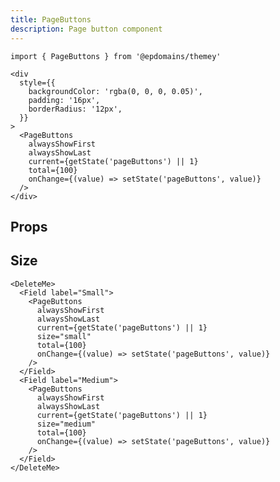 ```yaml
---
title: PageButtons
description: Page button component
---
```


```tsx
import { PageButtons } from '@epdomains/themey'
```

```tsx live=true
<div
  style={{
    backgroundColor: 'rgba(0, 0, 0, 0.05)',
    padding: '16px',
    borderRadius: '12px',
  }}
>
  <PageButtons
    alwaysShowFirst
    alwaysShowLast
    current={getState('pageButtons') || 1}
    total={100}
    onChange={(value) => setState('pageButtons', value)}
  />
</div>
```

## Props

<PropsTable sourceLink={sourceLink} types={types} />

## Size

```tsx live=true
<DeleteMe>
  <Field label="Small">
    <PageButtons
      alwaysShowFirst
      alwaysShowLast
      current={getState('pageButtons') || 1}
      size="small"
      total={100}
      onChange={(value) => setState('pageButtons', value)}
    />
  </Field>
  <Field label="Medium">
    <PageButtons
      alwaysShowFirst
      alwaysShowLast
      current={getState('pageButtons') || 1}
      size="medium"
      total={100}
      onChange={(value) => setState('pageButtons', value)}
    />
  </Field>
</DeleteMe>
```
